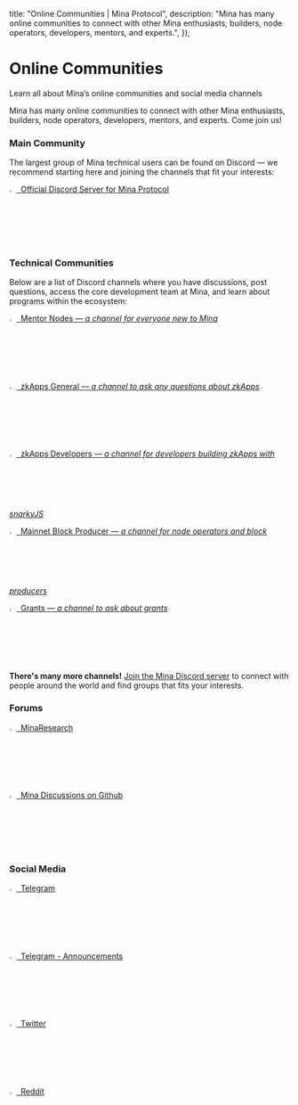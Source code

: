   title: "Online Communities | Mina Protocol",
  description:
    "Mina has many online communities to connect with other Mina enthusiasts, builders, node operators, developers, mentors, and experts.",
});

# Online Communities
Learn all about Mina’s online communities and social media channels

Mina has many online communities to connect with other Mina enthusiasts, builders, node operators, developers, mentors, and experts. Come join us!

### Main Community
The largest group of Mina technical users can be found on Discord — we recommend starting here and joining the channels that fit your interests:

[<img src="/static/img/docs-images/Discord.png" alt="Terminal screenshot of Mina’s zkApps from a command-line interface." width="2.5%"/> &nbsp;Official Discord Server for Mina Protocol](https://discord.com/invite/RDQc43H)

### Technical Communities
Below are a list of Discord channels where you have discussions, post questions, access the core development team at Mina, and learn about programs within the ecosystem:

[<img src="/static/img/docs-images/Discord.png" alt="Terminal screenshot of Mina’s zkApps from a command-line interface." width="2.5%"/> &nbsp;Mentor Nodes — <i> a channel for everyone new to Mina</i>](https://discord.gg/WUrpUqUH)


[<img src="/static/img/docs-images/Discord.png" alt="Terminal screenshot of Mina’s zkApps from a command-line interface." width="2.5%"/> &nbsp;zkApps General — <i>a channel to ask any questions about zkApps</i>](https://discord.gg/SajhwUv7)

[<img src="/static/img/docs-images/Discord.png" alt="Terminal screenshot of Mina’s zkApps from a command-line interface." width="2.5%"/> &nbsp;zkApps Developers — <i>a channel for developers building zkApps with snarkyJS</i>](https://discord.gg/KaNHWuhR)

[<img src="/static/img/docs-images/Discord.png" alt="Terminal screenshot of Mina’s zkApps from a command-line interface." width="2.5%"/> &nbsp;Mainnet Block Producer — <i>a channel for node operators and block producers</i>](https://discord.gg/Dx9exFSm)

[<img src="/static/img/docs-images/Discord.png" alt="Terminal screenshot of Mina’s zkApps from a command-line interface." width="2.5%"/> &nbsp;Grants — <i>a channel to ask about grants</i>](https://discord.gg/Dx9exFSm)

**There's many more channels!**
[Join the Mina Discord server](https://discord.com/invite/RDQc43H) to connect with people around the world and find groups that fits your interests.

### Forums

[<img src="/static/img/docs-images/Mina.png" alt="Terminal screenshot of Mina’s zkApps from a command-line interface." width="2.5%"/> &nbsp;MinaResearch](https://forums.minaprotocol.com/)

[<img src="/static/img/docs-images/Github64.png" alt="Terminal screenshot of Mina’s zkApps from a command-line interface." width="2.5%"/> &nbsp;Mina Discussions on Github](https://github.com/MinaProtocol/mina/discussions)

### Social Media

[<img src="/static/img/docs-images/TelegramSmall.svg" alt="Terminal screenshot of Mina’s zkApps from a command-line interface." width="2.5%"/> &nbsp;Telegram](https://t.me/minaprotocol)

[<img src="/static/img/docs-images/TelegramSmall.svg" alt="Terminal screenshot of Mina’s zkApps from a command-line interface." width="2.5%"/> &nbsp;Telegram - Announcements](https://t.me/MinaProtocolOfficialNews)

[<img src="/static/img/docs-images/Twitter.png" alt="Terminal screenshot of Mina’s zkApps from a command-line interface." width="2.5%"/> &nbsp;Twitter](https://twitter.com/minaprotocol)


[<img src="/static/img/docs-images/Reddit.png" alt="Terminal screenshot of Mina’s zkApps from a command-line interface." width="2.5%"/> &nbsp;Reddit](https://www.reddit.com/r/MinaProtocol/)